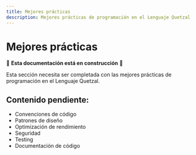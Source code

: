 ```yaml
---
title: Mejores prácticas
description: Mejores prácticas de programación en el Lenguaje Quetzal
---
```


# Mejores prácticas

🚧 **Esta documentación está en construcción** 🚧

Esta sección necesita ser completada con las mejores prácticas de programación en el Lenguaje Quetzal.

## Contenido pendiente:
- Convenciones de código
- Patrones de diseño
- Optimización de rendimiento
- Seguridad
- Testing
- Documentación de código
